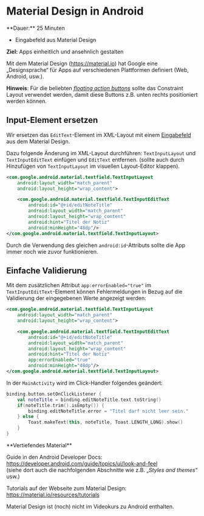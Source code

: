 
# Material Design in Android

<Callout>
  **Dauer:** 25 Minuten

  - Eingabefeld aus Material Design

  **Ziel:** Apps einheitlich und ansehnlich gestalten
</Callout>

Mit dem Material Design (https://material.io) 
hat Google eine „Designsprache“ für Apps auf 
verschiedenen Plattformen definiert 
(Web, Android, usw.).

**Hinweis**: Für die beliebten 
[_floating action buttons_](https://developer.android.com/guide/topics/ui/floating-action-button) sollte 
das Constraint Layout verwendet werden, damit
diese Buttons z.B. unten rechts positioniert werden
können.

## Input-Element ersetzen

Wir ersetzen das `EditText`-Element im XML-Layout
mit einem [Eingabefeld](https://material.io/components/text-fields) aus dem Material Design.

Dazu folgende Änderung im XML-Layout durchführen: 
`TextInputLayout` und `TextInputEditText` einfügen
und `EditText` entfernen.
(sollte auch durch Hinzufügen von `TextInputLayout`
im visuellen Layout-Editor klappen).

```xml
<com.google.android.material.textfield.TextInputLayout
    android:layout_width="match_parent"
    android:layout_height="wrap_content">

    <com.google.android.material.textfield.TextInputEditText
        android:id="@+id/editNoteTitle"
        android:layout_width="match_parent"
        android:layout_height="wrap_content"
        android:hint="Titel der Notiz"
        android:minHeight="48dp"/>
</com.google.android.material.textfield.TextInputLayout>
```

Durch die Verwendung des gleichen 
`android:id`-Attributs sollte die App immer noch 
wie zuvor funktionieren.


## Einfache Validierung

Mit dem zusätzlichen Attribut 
`app:errorEnabled="true"` im 
`TextInputEditText`-Element können 
Fehlermeldungen in Bezug auf die Validierung 
der eingegebenen Werte angezeigt werden:

```xml
<com.google.android.material.textfield.TextInputLayout
    android:layout_width="match_parent"
    android:layout_height="wrap_content">

    <com.google.android.material.textfield.TextInputEditText
        android:id="@+id/editNoteTitle"
        android:layout_width="match_parent"
        android:layout_height="wrap_content"
        android:hint="Titel der Notiz"
        app:errorEnabled="true"
        android:minHeight="48dp"/>
</com.google.android.material.textfield.TextInputLayout>
```

In der `MainActivity` wird im Click-Handler
folgendes geändert:

```kotlin
binding.button.setOnClickListener {
    val noteTitle = binding.editNoteTitle.text.toString()
    if(noteTitle.trim().isEmpty()) {
        binding.editNoteTitle.error = "Titel darf nicht leer sein."
    } else {
        Toast.makeText(this, noteTitle, Toast.LENGTH_LONG).show()
    }
}
```

<Callout type="warning">
**Vertiefendes Material**

Guide in den Android Developer Docs: 
https://developer.android.com/guide/topics/ui/look-and-feel \
(siehe dort auch die nachfolgenden Abschnitte wie
z.B. „_Styles and themes_“ usw.)

Tutorials auf der Webseite zum Material Design:
https://material.io/resources/tutorials

Material Design ist (noch) nicht im Videokurs 
zu Android enthalten.
</Callout>
